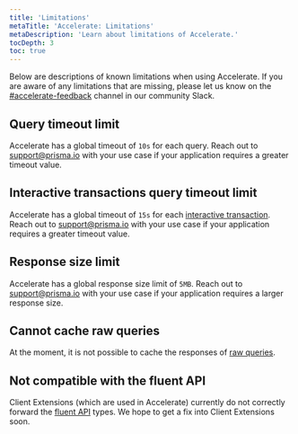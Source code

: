 ```yaml
---
title: 'Limitations'
metaTitle: 'Accelerate: Limitations'
metaDescription: 'Learn about limitations of Accelerate.'
tocDepth: 3
toc: true
---
```


<TopBlock>

Below are descriptions of known limitations when using Accelerate. If you are aware of any limitations that are missing, please let us know on the [#accelerate-feedback](https://prisma.slack.com/archives/C04KTN0V2Q0) channel in our community Slack.

</TopBlock>

## Query timeout limit

Accelerate has a global timeout of `10s` for each query. Reach out to [support@prisma.io](mailto:support@prisma.io) with your use case if your application requires a greater timeout value.

## Interactive transactions query timeout limit

Accelerate has a global timeout of `15s` for each [interactive transaction](/guides/performance-and-optimization/prisma-client-transactions-guide#interactive-transactions). Reach out to [support@prisma.io](mailto:support@prisma.io) with your use case if your application requires a greater timeout value.

## Response size limit

Accelerate has a global response size limit of `5MB`. Reach out to [support@prisma.io](mailto:support@prisma.io) with your use case if your application requires a larger response size.

## Cannot cache raw queries

At the moment, it is not possible to cache the responses of [raw queries](/concepts/components/prisma-client/raw-database-access).

## Not compatible with the fluent API

Client Extensions (which are used in Accelerate) currently do not correctly forward the [fluent API](/concepts/components/prisma-client/relation-queries#fluent-api) types. We hope to get a fix into Client Extensions soon.
